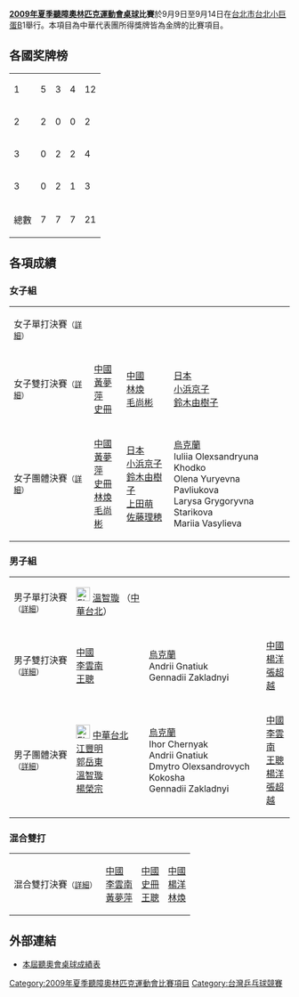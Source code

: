 {{noteTA
|1=zh-hans:乒乓球;zh-hant:乒乓球;zh-tw:桌球;zh-hk:乒乓球;zh-mo:乒乓球;
}}
{{unreferenced|time=2009-12-12T06:53:16+00:00}}
'''[[2009年夏季聽障奧林匹克運動會|2009年夏季聽障奧林匹克運動會]][[桌球|桌球]]比賽'''於9月9日至9月14日在[[台北市|台北市]][[台北小巨蛋|台北小巨蛋]]B1舉行。本項目為中華代表團所得獎牌皆為金牌的比賽項目。

== 各國奖牌榜 ==
{| {{RankedMedalTable|class=wikitable sortable}}
|-
| 1 ||align=left| {{CHN}} || 5 || 3 || 4 || 12
|- style="background:#ccf;"
| 2 ||align=left| {{flag|TPE|deaf-old}}  || 2 || 0 || 0 || 2
|-
| 3 ||align=left| {{JPN}} || 0 || 2 || 2 || 4
|-
| 3 ||align=left| {{UKR}} || 0 || 2 || 1 || 3
|- class="sortbottom"
!colspan=2| 總數 || 7 || 7 || 7 || 21
|}

== 各項成績 ==
=== 女子組 ===
{| {{MedalistTable|type=項目|columns=1|labelwidth=180px|style=font-size:small;}}
|-
|女子單打決賽<small>（[[2009年夏季聽障奧林匹克運動會桌球－女子單打決賽|詳細]]）</small>
| {{FlagIOC2athlete|[[黃夢萍|黃夢萍]]|CHN|2009年夏季聽障奧林匹克運動會}}
| {{FlagIOC2athlete|[[上田萌|上田萌]]|JPN|2009年夏季聽障奧林匹克運動會}}
| {{FlagIOC2athlete|[[佐藤理穂|佐藤理穂]]|JPN|2009年夏季聽障奧林匹克運動會}}
|-
|女子雙打決賽<small>（[[2009年夏季聽障奧林匹克運動桌球－女子雙打決賽|詳細]]）</small>
| {{flagicon|CHN}} [[2009年夏季聽障奧林匹克運動會中國代表團|中國]]<br>[[黃夢萍|黃夢萍]]<br>[[史冊|史冊]]
| {{flagicon|CHN}} [[2009年夏季聽障奧林匹克運動會中國代表團|中國]]<br>[[林煥|林煥]]<br>[[毛尚彬|毛尚彬]]
| {{flagicon|JPN}} [[2009年夏季聽障奧林匹克運動會日本代表團|日本]]<br>[[小浜京子|小浜京子]]<br>[[鈴木由樹子|鈴木由樹子]]
|-
|女子團體決賽<small>（[[2009年夏季聽障奧林匹克運動桌球－女子團體決賽|詳細]]）</small>
| {{flagicon|CHN}} [[2009年夏季聽障奧林匹克運動會中國代表團|中國]]<br>[[黃夢萍|黃夢萍]]<br>[[史冊|史冊]]<br>[[林煥|林煥]]<br>[[毛尚彬|毛尚彬]]
| {{flagicon|JPN}} [[2009年夏季聽障奧林匹克運動會日本代表團|日本]]<br>[[小浜京子|小浜京子]]<br>[[鈴木由樹子|鈴木由樹子]]<br>[[上田萌|上田萌]]<br>[[佐藤理穂|佐藤理穂]]
| {{flagicon|UKR}} [[2009年夏季聽障奧林匹克運動會烏克蘭代表團|烏克蘭]]<br>Iuliia Olexsandryuna Khodko<br>Olena Yuryevna Pavliukova<br>Larysa Grygoryvna Starikova<br>Mariia Vasylieva
|}

=== 男子組 ===
{| {{MedalistTable|type=項目|columns=1|labelwidth=180px|style=font-size:small;}}
|-
|男子單打決賽<small>（[[2009年夏季聽障奧林匹克運動桌球－男子單打決賽|詳細]]）</small>
| [[File:Flag_of_Chinese_Taipei_for_Deaf.png|25px]] [[溫智璇|溫智璇]] （[[2009年夏季聽障奧林匹克運動會中華台北代表團|中華台北]]）
| {{FlagIOC2athlete|[[王聰|王聰]]|CHN|2009年夏季聽障奧林匹克運動會}}
| {{FlagIOC2athlete|[[李雲南|李雲南]]|CHN|2009年夏季聽障奧林匹克運動會}}
|-
|男子雙打決賽<small>（[[2009年夏季聽障奧林匹克運動桌球－男子雙打決賽|詳細]]）</small>
| {{flagicon|CHN}} [[2009年夏季聽障奧林匹克運動會中國代表團|中國]]<br>[[李雲南|李雲南]]<br>[[王聰|王聰]]
| {{flagicon|UKR}} [[2009年夏季聽障奧林匹克運動會烏克蘭代表團|烏克蘭]]<br>Andrii Gnatiuk<br>Gennadii Zakladnyi
| {{flagicon|CHN}} [[2009年夏季聽障奧林匹克運動會中國代表團|中國]]<br>[[楊洋_(運動員)|楊洋]]<br>[[張超越|張超越]]
|-
|男子團體決賽<small>（[[2009年夏季聽障奧林匹克運動桌球－男子團體決賽|詳細]]）</small>
| [[File:Flag_of_Chinese_Taipei_for_Deaf.png|25px]] [[2009年夏季聽障奧林匹克運動會中華台北代表團|中華台北]]<br>[[江豐明|江豐明]]<br>[[郭岳東|郭岳東]]<br>[[溫智璇|溫智璇]]<br>[[楊榮宗|楊榮宗]]
| {{flagicon|UKR}} [[2009年夏季聽障奧林匹克運動會烏克蘭代表團|烏克蘭]]<br>Ihor Chernyak<br>Andrii Gnatiuk<br>Dmytro Olexsandrovych Kokosha<br>Gennadii Zakladnyi
| {{flagicon|CHN}}  [[2009年夏季聽障奧林匹克運動會中國代表團|中國]]<br>[[李雲南|李雲南]]<br>[[王聰|王聰]]<br>[[楊洋_(運動員)|楊洋]]<br>[[張超越|張超越]]
|}

===混合雙打===
{| {{MedalistTable|type=項目|columns=1|labelwidth=180px|style=font-size:small;}}
|-
|混合雙打決賽<small>（[[2009年夏季聽障奧林匹克運動桌球－混合雙打決賽|詳細]]）</small>
| {{flagicon|CHN}} [[2009年夏季聽障奧林匹克運動會中國代表團|中國]]<br>[[李雲南|李雲南]]<br>[[黃夢萍|黃夢萍]]
| {{flagicon|CHN}} [[2009年夏季聽障奧林匹克運動會中國代表團|中國]]<br>[[史冊|史冊]]<br>[[王聰|王聰]]
| {{flagicon|CHN}} [[2009年夏季聽障奧林匹克運動會中國代表團|中國]]<br>[[楊洋_(運動員)|楊洋]]<br>[[林煥|林煥]]
|}

== 外部連結 ==
*[https://archive.is/20090914221041/http://tabletennis.2009deaflympics.org/files/609-1043.php 本屆聽奧會桌球成績表]

{{2009年夏季聽障奧林匹克運動會運動項目}}

[[Category:2009年夏季聽障奧林匹克運動會比賽項目|Category:2009年夏季聽障奧林匹克運動會比賽項目]]
[[Category:台灣乒乓球競賽|Category:台灣乒乓球競賽]]